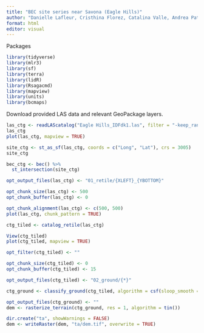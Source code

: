---
title: "BEC site series near Savona (Eagle Hills)"
author: "Danielle Lafleur, Cristhina Florez, Catalina Valle, Andrea Patino"
format: html
editor: visual
---

Packages

```{r}
library(tidyverse)
library(mlr3)
library(sf)
library(terra)
library(lidR)
library(Rsagacmd)
library(mapview)
library(units)
library(bcmaps)
```

Download provided LAS data and relevant GeoPackage layers.

```{r}

las_ctg <- readLAScatalog("Eagle Hills_IDFdk1.las", filter = "-keep_random_fraction 0.5")
las_ctg
plot(las_ctg, mapview = TRUE)

site_ctg <- st_as_sf(las_ctg, coords = c("Long", "Lat"), crs = 3005)
site_ctg

bec_ctg <- bec() %>% 
  st_intersection(site_ctg)

opt_output_files(las_ctg) <- "01_retile/{XLEFT}_{YBOTTOM}"

opt_chunk_size(las_ctg) <- 500
opt_chunk_buffer(las_ctg) <- 0

opt_chunk_alignment(las_ctg) <- c(500, 500)
plot(las_ctg, chunk_pattern = TRUE)

ctg_tiled <- catalog_retile(las_ctg)

View(ctg_tiled)
plot(ctg_tiled, mapview = TRUE)

opt_filter(ctg_tiled) <- ""

opt_chunk_size(ctg_tiled) <- 0
opt_chunk_buffer(ctg_tiled) <- 15

opt_output_files(ctg_tiled) <- "02_ground/{*}"

ctg_ground <- classify_ground(ctg_tiled, algorithm = csf(sloop_smooth = TRUE))

opt_output_files(ctg_ground) <- ""
dem <- rasterize_terrain(ctg_ground, res = 1, algorithm = tin())

dir.create("ta", showWarnings = FALSE)
dem <- writeRaster(dem, "ta/dem.tif", overwrite = TRUE)
```
